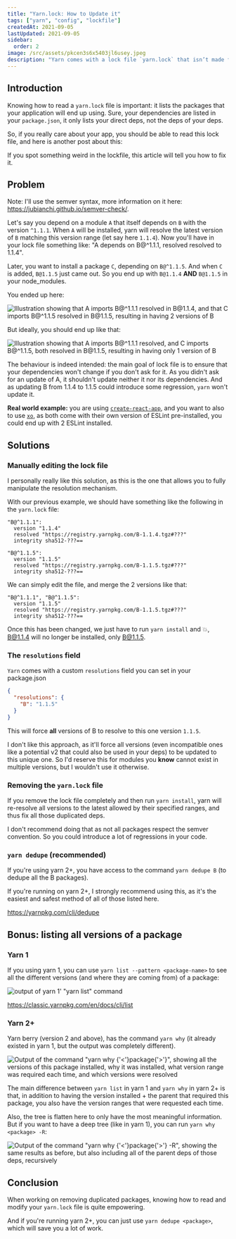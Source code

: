 ```yaml
---
title: "Yarn.lock: How to Update it"
tags: ["yarn", "config", "lockfile"]
createdAt: 2021-09-05
lastUpdated: 2021-09-05
sidebar:
  order: 2
image: /src/assets/pkcen3s6x5403jl6usey.jpeg
description: "Yarn comes with a lock file `yarn.lock` that isn’t made for human to edit it. But sometimes you need to do a specific edit in it (like dropping a specific package). This article highlights a few different ways to do so"
---
```



## Introduction

Knowing how to read a `yarn.lock` file is important: it lists the packages that your application will end up using. Sure, your dependencies are listed in your `package.json`, it only lists your direct deps, not the deps of your deps.

So, if you really care about your app, you should be able to read this lock file, and here is another post about this:

<LinkToPost slug="yarn/yarn-lock-how-to-read-it" />

If you spot something weird in the lockfile, this article will tell you how to fix it.

## Problem

Note: I'll use the semver syntax, more information on it here: https://jubianchi.github.io/semver-check/.

Let's say you depend on a module `A` that itself depends on `B` with the version `^1.1.1`. When `A` will be installed, yarn will resolve the latest version of `B` matching this version range (let say here `1.1.4`). Now you'll have in your lock file something like: "A depends on B@^1.1.1, resolved resolved to 1.1.4".

Later, you want to install a package `C`, depending on `B@^1.1.5`. And when `C` is added, `B@1.1.5` just came out. So you end up with `B@1.1.4` **AND** `B@1.1.5` in your node_modules.

You ended up here:

![Illustration showing that A imports B@^1.1.1 resolved in B@1.1.4, and that C imports B@^1.1.5 resolved in B@1.1.5, resulting in having 2 versions of B](@assets/excalidraw/yarn-deps-initial.png)

But ideally, you should end up like that:

![Illustration showing that A imports B@^1.1.1 resolved, and C imports B@^1.1.5, both resolved in B@1.1.5, resulting in having only 1 version of B](@assets/excalidraw/yarn-deps-desired.png)

The behaviour is indeed intended: the main goal of lock file is to ensure that your dependencies won't change if you don't ask for it. As you didn't ask for an update of A, it shouldn't update neither it nor its dependencies. And as updating B from 1.1.4 to 1.1.5 could introduce some regression, `yarn` won't update it.

**Real world example:** you are using [`create-react-app`](https://github.com/facebook/create-react-app), and you want to also to use [`xo`](https://github.com/xojs/xo), as both come with their own version of ESLint pre-installed, you could end up with 2 ESLint installed.

## Solutions

### Manually editing the lock file

I personally really like this solution, as this is the one that allows you to fully manipulate the resolution mechanism.

With our previous example, we should have something like the following in the `yarn.lock` file:

```lock
"B@^1.1.1":
  version "1.1.4"
  resolved "https://registry.yarnpkg.com/B-1.1.4.tgz#???"
  integrity sha512-???==

"B@^1.1.5":
  version "1.1.5"
  resolved "https://registry.yarnpkg.com/B-1.1.5.tgz#???"
  integrity sha512-???==
```

We can simply edit the file, and merge the 2 versions like that:

```lock
"B@^1.1.1", "B@^1.1.5":
  version "1.1.5"
  resolved "https://registry.yarnpkg.com/B-1.1.5.tgz#???"
  integrity sha512-???==
```

Once this has been changed, we just have to run `yarn install` and 💥, B@1.1.4 will no longer be installed, only B@1.1.5.

### The `resolutions` field

`Yarn` comes with a custom `resolutions` field you can set in your package.json

```json
{
  "resolutions": {
    "B": "1.1.5"
  }
}
```

This will force **all** versions of B to resolve to this one version `1.1.5`.

I don't like this approach, as it'll force all versions (even incompatible ones like a potential v2 that could also be used in your deps) to be updated to this unique one. So I'd reserve this for modules you **know** cannot exist in multiple versions, but I wouldn't use it otherwise.

### Removing the `yarn.lock` file

If you remove the lock file completely and then run `yarn install`, yarn will re-resolve all versions to the latest allowed by their specified ranges, and thus fix all those duplicated deps.

I don't recommend doing that as not all packages respect the semver convention. So you could introduce a lot of regressions in your code.

### `yarn dedupe` (recommended)

If you're using yarn 2+, you have access to the command `yarn dedupe B` (to dedupe all the B packages).

If you're running on yarn 2+, I strongly recommend using this, as it's the easiest and safest method of all of those listed here.

https://yarnpkg.com/cli/dedupe

## Bonus: listing all versions of a package

### Yarn 1

If you using yarn 1, you can use `yarn list --pattern <package-name>` to see all the different versions (and where they are coming from) of a package:

![output of yarn 1' "yarn list" command](@assets/mcsxmz3rhti0lro89ur0.png)

https://classic.yarnpkg.com/en/docs/cli/list

### Yarn 2+

Yarn berry (version 2 and above), has the command `yarn why` (it already existed in yarn 1, but the output was completely different).

![Output of the command "yarn why {'<'}package{'>'}", showing all the versions of this package installed, why it was installed, what version range was required each time, and which versions were resolved](@assets/ep7g6avdbbj7qgalznb6.png)

The main difference between `yarn list` in yarn 1 and `yarn why` in yarn 2+ is that, in addition to having the version installed + the parent that required this package, you also have the version ranges that were requested each time.

Also, the tree is flatten here to only have the most meaningful information. But if you want to have a deep tree (like in yarn 1), you can run `yarn why <package> -R`:

![Output of the command "yarn why {'<'}package{'>'} -R", showing the same results as before, but also including all of the parent deps of those deps, recursively](@assets/g7z3svnxfq8oz43ogycn.png)

## Conclusion

When working on removing duplicated packages, knowing how to read and modify your `yarn.lock` file is quite empowering.

And if you're running yarn 2+, you can just use `yarn dedupe <package>`, which will save you a lot of work.

